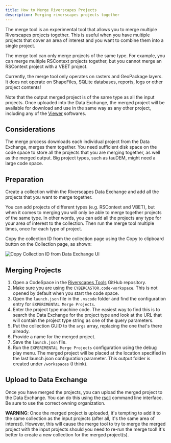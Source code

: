 ```yaml
---
title: How to Merge Riverscapes Projects
description: Merging riverscapes projects together
---
```


The merge tool is an experimental tool that allows you to merge multiple Riverscapes projects together. This is useful when you have multiple projects that cover an area of interest and you want to combine them into a single project.

The merge tool can only merge projects of the same type. For example, you can merge multiple RSContext projects together, but you cannot merge an RSContext project with a VBET project.

Currently, the merge tool only operates on rasters and GeoPackage layers. It does not operate on ShapeFiles, SQLite databases, reports, logs or other project contents!

Note that the output merged project is of the same type as all the input projects. Once uploaded into the Data Exchange, the merged project will be available for download and use in the same way as any other project, including any of the [Viewer](https://viewer.riverscapes.net) softwares.

## Considerations

The merge process downloads each individual project from the Data Exchange, merges them together. You need sufficient disk space on the code space to store all the projects that you are merging together, as well as the merged output. Big project types, such as tauDEM, might need a large code space.

## Preparation

Create a collection within the Riverscapes Data Exchange and add all the projects that you want to merge together.

You can add projects of different types (e.g. RSContext and VBET), but when it comes to merging you will only be able to merge together projects of the same type. In other words, you can add all the projects any type for your area of interest to the collection. Then run the merge tool multiple times, once for each type of project.

Copy the collection ID from the collection page using the Copy to clipboard button on the Collection page, as shown:

![Copy Collection ID from Data Exchange UI](/img/data-exchange/dataex_copy_collectionID_screenshot.png)

## Merging Projects

1. Open a CodeSpace in the [Riverscapes Tools](https://github.com/Riverscapes/riverscapes-tools) GitHub repository.
1. Make sure you are using the `CYBERCASTOR.code-workspace`. This is not opened by default when you start the code space.
1. Open the `launch.json` file in the `.vscode` folder and find the configuration entry for `EXPERIMENTAL Merge Projects`.
  1. Enter the project type machine code. The easiest way to find this is to search the Data Exchange for the project type and look at the URL that will contain the project type string as one of the query parameters.
  1. Put the collection GUID to the `args` array, replacing the one that's there already.
  1. Provide a name for the merged project.
1. Save the `launch.json` file.
1. Run the `EXPERIMENTAL Merge Projects` configuration using the debug play menu. The merged project will be placed at the location specified in the last launch.json configuration parameter. This output folder is created under `/workspaces` (I think).

## Upload to Data Exchange

Once you have merged the projects, you can upload the merged project to the Data Exchange. You can do this using the [rscli](rscli/) command line interface. Be sure to use the correct owning organization.

**WARNING**: Once the merged project is uploaded, it's tempting to add it to the same collection as the input projects (after all, it's the same area of interest). However, this will cause the merge tool to try to merge the merged project with the input projects should you need to re-run the merge tool! It's better to create a new collection for the merged project(s).